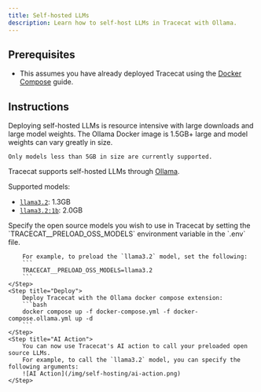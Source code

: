 ```yaml
---
title: Self-hosted LLMs
description: Learn how to self-host LLMs in Tracecat with Ollama.
---
```


## Prerequisites

- This assumes you have already deployed Tracecat using the [Docker Compose](/self-hosting/deployment-options/docker-compose) guide.

## Instructions

<Note>
    Deploying self-hosted LLMs is resource intensive with large downloads and large model weights.
    The Ollama Docker image is 1.5GB+ large and model weights can vary greatly in size.

    Only models less than 5GB in size are currently supported.
</Note>

Tracecat supports self-hosted LLMs through [Ollama](https://ollama.ai/).

Supported models:

- [`llama3.2`](https://ollama.com/library/llama3.2): 1.3GB
- [`llama3.2:1b`](https://ollama.com/library/llama3.2): 2.0GB

<Steps>
    <Step title="Configure open source models">
        Specify the open source models you wish to use in Tracecat by setting the `TRACECAT__PRELOAD_OSS_MODELS` environment variable in the `.env` file.

        For example, to preload the `llama3.2` model, set the following:
        ```
        TRACECAT__PRELOAD_OSS_MODELS=llama3.2
        ```
    </Step>
    <Step title="Deploy">
        Deploy Tracecat with the Ollama docker compose extension:
        ```bash
        docker compose up -f docker-compose.yml -f docker-compose.ollama.yml up -d
        ```
    </Step>
    <Step title="AI Action">
        You can now use Tracecat's AI action to call your preloaded open source LLMs.
        For example, to call the `llama3.2` model, you can specify the following arguments:
        ![AI Action](/img/self-hosting/ai-action.png)
    </Step>
</Steps>
